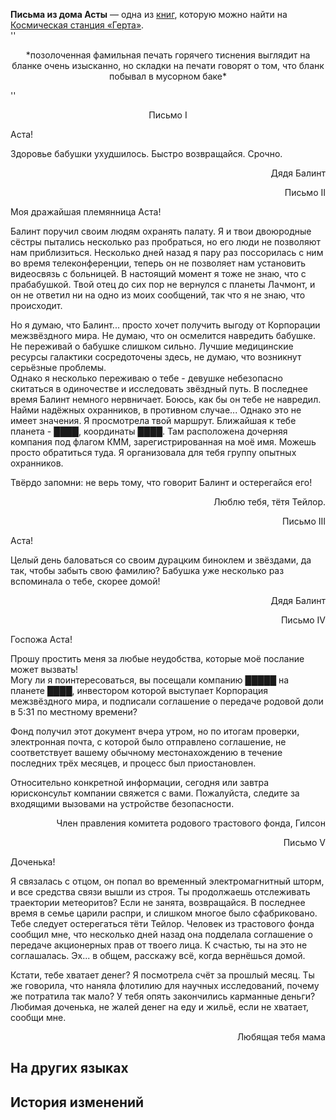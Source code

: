 {{Книга Инфобокс
|id           = 082
|Название     = Письма из дома Асты
|Изображение  = Item Electronic Notice.png
|Мир          = Космическая станция «Герта»
|Томов        = 1
|Автор        = <!--нужно добавить-->
|Описание     = Переписка Асты с родителями, которая содержит противоречивые сведения по одним и тем же вопросам.
|Том1         = {{tx}}
|Источник1    = {{tx|Отсутствует источник}}
|Персонажи    = 
|Фракции      = 
}}
'''Письма из дома Асты''' — одна из [[Книги|книг]], которую можно найти на [[Космическая станция «Герта»]].
<!--
==Получение==
<gallery>
Книга НАЗВАНИЕ.png|НАЗВАНИЕ
Локация НАЗВАНИЕ.png|Расположение на карте. Ближайший пространственный якорь «[[НАЗВАНИЕ]]»
</gallery>
-->
<br />''<div align="center">*позолоченная фамильная печать горячего тиснения выглядит на бланке очень изысканно, но складки на печати говорят о том, что бланк побывал в мусорном баке*</div>''

<div align="center">Письмо I</div>

Аста!

Здоровье бабушки ухудшилось. Быстро возвращайся. Срочно.<br /><div align="right">Дядя Балинт

Письмо II</div>

Моя дражайшая племянница Аста!

Балинт поручил своим людям охранять палату. Я и твои двоюродные сёстры пытались несколько раз пробраться, но его люди не позволяют нам приблизиться. Несколько дней назад я пару раз поссорилась с ним во время телеконференции, теперь он не позволяет нам установить видеосвязь с больницей. В настоящий момент я тоже не знаю, что с прабабушкой. Твой отец до сих пор не вернулся с планеты Лачмонт, и он не ответил ни на одно из моих сообщений, так что я не знаю, что происходит.

Но я думаю, что Балинт... просто хочет получить выгоду от Корпорации межзвёздного мира. Не думаю, что он осмелится навредить бабушке. Не переживай о бабушке слишком сильно. Лучшие медицинские ресурсы галактики сосредоточены здесь, не думаю, что возникнут серьёзные проблемы.<br />
Однако я несколько переживаю о тебе - девушке небезопасно скитаться в одиночестве и исследовать звёздный путь. В последнее время Балинт немного нервничает. Боюсь, как бы он тебе не навредил. Найми надёжных охранников, в противном случае... Однако это не имеет значения. Я просмотрела твой маршрут. Ближайшая к тебе планета - ████, координаты ████. Там расположена дочерняя компания под флагом КММ, зарегистрированная на моё имя. Можешь просто обратиться туда. Я организовала для тебя группу опытных охранников.

Твёрдо запомни: не верь тому, что говорит Балинт и остерегайся его!<br /><div align="right"> Люблю тебя, тётя Тейлор.

Письмо III</div>

Аста!

Целый день баловаться со своим дурацким биноклем и звёздами, да так, чтобы забыть свою фамилию? Бабушка уже несколько раз вспоминала о тебе, скорее домой!

<div align="right">Дядя Балинт

Письмо IV</div>

Госпожа Аста!

Прошу простить меня за любые неудобства, которые моё послание может вызвать!<br />
Могу ли я поинтересоваться, вы посещали компанию █████ на планете ████, инвестором которой выступает Корпорация межзвёздного мира, и подписали соглашение о передаче родовой доли в 5:31 по местному времени?

Фонд получил этот документ вчера утром, но по итогам проверки, электронная почта, с которой было отправлено соглашение, не соответствует вашему обычному местонахождению в течение последних трёх месяцев, и процесс был приостановлен.

Относительно конкретной информации, сегодня или завтра юрисконсульт компании свяжется с вами. Пожалуйста, следите за входящими вызовами на устройстве безопасности.

<div align="right">Член правления комитета родового трастового фонда, Гилсон

Письмо V</div>

Доченька!

Я связалась с отцом, он попал во временный электромагнитный шторм, и все средства связи вышли из строя. Ты продолжаешь отслеживать траектории метеоритов? Если не занята, возвращайся. В последнее время в семье царили распри, и слишком многое было сфабриковано. Тебе следует остерегаться тёти Тейлор. Человек из трастового фонда сообщил мне, что несколько дней назад она подделала соглашение о передаче акционерных прав от твоего лица. К счастью, ты на это не соглашалась. Эх... в общем, расскажу всё, когда вернёшься домой.

Кстати, тебе хватает денег? Я посмотрела счёт за прошлый месяц. Ты же говорила, что наняла флотилию для научных исследований, почему же потратила так мало? У тебя опять закончились карманные деньги? Любимая доченька, не жалей денег на еду и жильё, если не хватает, сообщи мне.<br /><div align="right">Любящая тебя мама</div>

==На других языках==
{{На других языках
|en   = Asta's Letters From Home
|zhs  = 艾丝妲的家书
|zht  = 艾絲妲的家書
|ja   = アスターの家信
|ko   = 아스타의 집에서 온 편지
|es   = Correspondencia de la familia de Asta
|fr   = Lettres de la famille d'Asta
|ru   = Письма из дома Асты
|th   = จดหมายทางบ้านของ Asta
|vi   = Thư Nhà Của Asta
|de   = Astas Briefe von zu Hause
|id   = Surat Asta untuk Keluarganya
|pt   = Cartas do Lar de Asta
}}

==История изменений==
{{История изменений|2.7}}